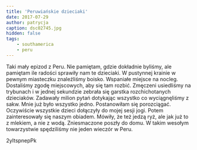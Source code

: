 ```yaml
---
title: 'Peruwiańskie dzieciaki'
date: 2017-07-29
author: patrycja
caption: dsc02745.jpg
hidden: false
tags: 
    - southamerica
    - peru
---
```

Taki mały epizod z Peru. Nie pamiętam, gdzie dokładnie byliśmy, ale pamiętam ile radości sprawiły nam te dzieciaki. W pustynnej krainie w pewnym miasteczku znaleźliśmy boisko. Wspaniałe miejsce na nocleg. Dostaliśmy zgodę miejscowych, aby się tam rozbić. Zmęczeni usiedliśmy na trybunach i w jednej sekundzie zebrała się garstka rozchichotanych dzieciaków. Zadawały milion pytań dotykając wszystko co wyciągnęliśmy z sakw. Mnie już było wszystko jedno. Postanowiłam się porozciągać. Oczywiście wszystkie dzieci dołączyły do mojej sesji jogi. Potem zainteresowały się naszym obiadem. Mówiły, że też jedzą ryż, ale jak już to z mlekiem, a nie z wodą. Zniesmaczone poszły do domu. W takim wesołym towarzystwie spędziliśmy nie jeden wieczór w Peru.

<youtube>2yItspnepPk</youtube>
